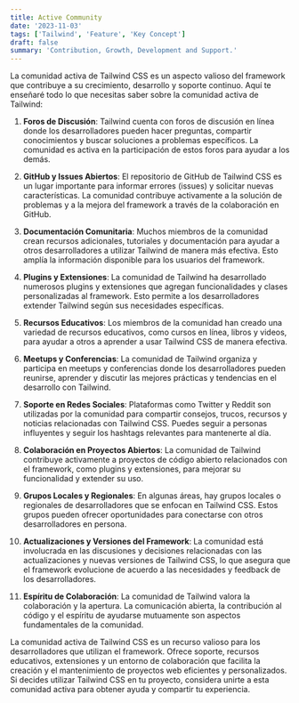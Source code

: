 ```yaml
---
title: Active Community
date: '2023-11-03'
tags: ['Tailwind', 'Feature', 'Key Concept']
draft: false
summary: 'Contribution, Growth, Development and Support.'
---
```


La comunidad activa de Tailwind CSS es un aspecto valioso del framework que contribuye a su crecimiento, desarrollo y soporte continuo. Aquí te enseñaré todo lo que necesitas saber sobre la comunidad activa de Tailwind:

1. **Foros de Discusión**: Tailwind cuenta con foros de discusión en línea donde los desarrolladores pueden hacer preguntas, compartir conocimientos y buscar soluciones a problemas específicos. La comunidad es activa en la participación de estos foros para ayudar a los demás.

2. **GitHub y Issues Abiertos**: El repositorio de GitHub de Tailwind CSS es un lugar importante para informar errores (issues) y solicitar nuevas características. La comunidad contribuye activamente a la solución de problemas y a la mejora del framework a través de la colaboración en GitHub.

3. **Documentación Comunitaria**: Muchos miembros de la comunidad crean recursos adicionales, tutoriales y documentación para ayudar a otros desarrolladores a utilizar Tailwind de manera más efectiva. Esto amplía la información disponible para los usuarios del framework.

4. **Plugins y Extensiones**: La comunidad de Tailwind ha desarrollado numerosos plugins y extensiones que agregan funcionalidades y clases personalizadas al framework. Esto permite a los desarrolladores extender Tailwind según sus necesidades específicas.

5. **Recursos Educativos**: Los miembros de la comunidad han creado una variedad de recursos educativos, como cursos en línea, libros y videos, para ayudar a otros a aprender a usar Tailwind CSS de manera efectiva.

6. **Meetups y Conferencias**: La comunidad de Tailwind organiza y participa en meetups y conferencias donde los desarrolladores pueden reunirse, aprender y discutir las mejores prácticas y tendencias en el desarrollo con Tailwind.

7. **Soporte en Redes Sociales**: Plataformas como Twitter y Reddit son utilizadas por la comunidad para compartir consejos, trucos, recursos y noticias relacionadas con Tailwind CSS. Puedes seguir a personas influyentes y seguir los hashtags relevantes para mantenerte al día.

8. **Colaboración en Proyectos Abiertos**: La comunidad de Tailwind contribuye activamente a proyectos de código abierto relacionados con el framework, como plugins y extensiones, para mejorar su funcionalidad y extender su uso.

9. **Grupos Locales y Regionales**: En algunas áreas, hay grupos locales o regionales de desarrolladores que se enfocan en Tailwind CSS. Estos grupos pueden ofrecer oportunidades para conectarse con otros desarrolladores en persona.

10. **Actualizaciones y Versiones del Framework**: La comunidad está involucrada en las discusiones y decisiones relacionadas con las actualizaciones y nuevas versiones de Tailwind CSS, lo que asegura que el framework evolucione de acuerdo a las necesidades y feedback de los desarrolladores.

11. **Espíritu de Colaboración**: La comunidad de Tailwind valora la colaboración y la apertura. La comunicación abierta, la contribución al código y el espíritu de ayudarse mutuamente son aspectos fundamentales de la comunidad.

La comunidad activa de Tailwind CSS es un recurso valioso para los desarrolladores que utilizan el framework. Ofrece soporte, recursos educativos, extensiones y un entorno de colaboración que facilita la creación y el mantenimiento de proyectos web eficientes y personalizados. Si decides utilizar Tailwind CSS en tu proyecto, considera unirte a esta comunidad activa para obtener ayuda y compartir tu experiencia.